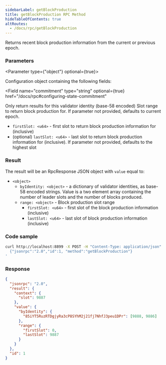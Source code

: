 ```yaml
---
sidebarLabel: getBlockProduction
title: getBlockProduction RPC Method
hideTableOfContents: true
altRoutes:
  - /docs/rpc/getBlockProduction
---
```


Returns recent block production information from the current or previous epoch.

<DocSideBySide>

<DocLeftSide>

### Parameters

<Parameter type={"object"} optional={true}>

Configuration object containing the following fields:

<Field
  name="commitment"
  type="string"
  optional={true}
  href="/docs/rpc#configuring-state-commitment"
></Field>

<Field name="identity" type="string" optional={true}>
  Only return results for this validator identity (base-58 encoded)
</Field>

<Field name="range" type="object" optional={true}>
Slot range to return block production for. If parameter not provided, defaults to current epoch.

- `firstSlot: <u64>` - first slot to return block production information for
  (inclusive)
- (optional) `lastSlot: <u64>` - last slot to return block production
  information for (inclusive). If parameter not provided, defaults to the
  highest slot

</Field>

</Parameter>

### Result

The result will be an RpcResponse JSON object with `value` equal to:

- `<object>`
  - `byIdentity: <object>` - a dictionary of validator identities, as base-58
    encoded strings. Value is a two element array containing the number of
    leader slots and the number of blocks produced.
  - `range: <object>` - Block production slot range
    - `firstSlot: <u64>` - first slot of the block production information
      (inclusive)
    - `lastSlot: <u64>` - last slot of block production information (inclusive)

</DocLeftSide>

<DocRightSide>

### Code sample

```bash
curl http://localhost:8899 -X POST -H "Content-Type: application/json" -d '
  {"jsonrpc":"2.0","id":1, "method":"getBlockProduction"}
'
```

### Response

```json
{
  "jsonrpc": "2.0",
  "result": {
    "context": {
      "slot": 9887
    },
    "value": {
      "byIdentity": {
        "85iYT5RuzRTDgjyRa3cP8SYhM2j21fj7NhfJ3peu1DPr": [9888, 9886]
      },
      "range": {
        "firstSlot": 0,
        "lastSlot": 9887
      }
    }
  },
  "id": 1
}
```

</DocRightSide>
</DocSideBySide>
